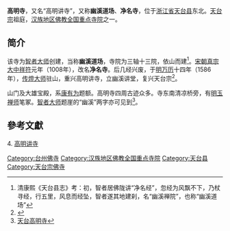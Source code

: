 '''高明寺'''，又名“高明讲寺”，又称'''幽溪道场'''、'''净名寺'''，位于[[浙江省|浙江省]][[天台县|天台县]]东北。[[天台宗|天台宗]]祖庭，[[汉族地区佛教全国重点寺院|汉族地区佛教全国重点寺院]]之一。

== 简介 ==
该寺为[[智者大师|智者大师]]创建，当称'''幽溪道场'''，寺院为三轴十三院，依山而建<ref>清康熙《天台县志》考：初，智者居佛陇讲“净名经”，忽经为风飘不下，乃杖寻经，行五里，风息而经坠，智者遂其地建刹，名“幽溪禅院”，也称“幽溪道场”</ref>。[[宋朝|宋朝]][[宋真宗|真宗]][[大中祥符|大中祥符]]元年（1008年），改名'''净名寺'''。后几经兴废，于[[明朝|明]][[万历|万历]]十四年（1586年），[[传燈大师|传燈大师]]驻山，重兴高明讲寺，立幽溪讲堂，复兴天台宗<ref>{{Cite web |url=http://www.zjypw.com/news/2009/07/72040.htm |title=天台宗高明寺 |access-date=2009-11-12 |archive-url=https://web.archive.org/web/20160304043614/http://www.zjypw.com/news/2009/07/72040.htm |archive-date=2016-03-04 |dead-url=yes }}</ref>。

山门及大雄宝殿，系[[康有为|康有为]]题额。高明寺四周古迹众多。寺东南清凉桥旁，有[[明玉禅师|明玉禅师]]笔冢。[[智者大师|智者大师]]题崖的“幽溪”两字亦可见到<ref>[http://www.foz.cn/Article/mingsi/huadong/zhejiang/Article_1129.html 天台高明寺]{{dead link|date=2018年5月 |bot=InternetArchiveBot |fix-attempted=yes }}</ref>。

==參考文獻==
{{wikisource|佛學大辭典/高明寺}}
<div class="references-small">
<references></references>
</div>
4. [http://www.ttgms.com 高明讲寺]

{{China-buddhism-temple}}
[[Category:台州佛寺|Category:台州佛寺]]
[[Category:汉族地区佛教全国重点寺院|Category:汉族地区佛教全国重点寺院]]
[[Category:天台县|Category:天台县]]
[[Category:天台宗佛寺|Category:天台宗佛寺]]
